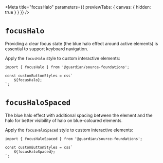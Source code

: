 

<Meta
	title="focusHalo"
	parameters={{ previewTabs: { canvas: { hidden: true } } }}
/>

# `focusHalo`

Providing a clear focus state (the blue halo effect around active elements) is essential to support keyboard navigation.

Apply the `focusHalo` style to custom interactive elements:

```tsx
import { focusHalo } from '@guardian/source-foundations';

const customButtonStyles = css`
	${focusHalo};
`;
```

# `focusHaloSpaced`

The blue halo effect with additional spacing between the element and the halo for better visibility of halo on blue-coloured elements.

Apply the `focusHaloSpaced` style to custom interactive elements:

```tsx
import { focusHaloSpaced } from '@guardian/source-foundations';

const customButtonStyles = css`
	${focusHaloSpaced};
`;
```

